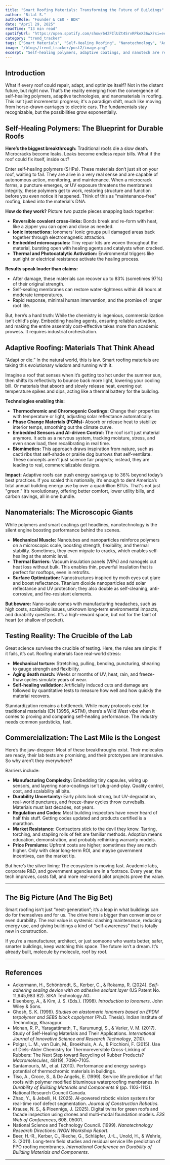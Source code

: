 ```yaml
---
title: "Smart Roofing Materials: Transforming the Future of Buildings"
author: "Bilal S."
authorRole: "Founder & CEO - BDR"
date: "April 29, 2025"
readTime: "13 min read"
spotifyUrl: "https://open.spotify.com/show/64ZFIlUZt4SrvRPkeX36wX?si=ec74a20bcca44ac5"
category: "trend_tracker"
tags: ["Smart Materials", "Self-Healing Roofing", "Nanotechnology", "Adaptive Roofing", "Building Innovation"]
image: "/blogs/trend_tracker/post2/image.png"
excerpt: "Self-healing polymers, adaptive coatings, and nanotech are revolutionizing roofing. Discover how smart materials are making buildings more resilient, efficient, and even self-aware."
---
```


## Introduction

What if every roof could repair, adapt, and optimize itself? Not in the distant future, but right now. That’s the reality emerging from the convergence of self-healing polymers, adaptive technologies, and nanomaterials in roofing. This isn’t just incremental progress; it's a paradigm shift, much like moving from horse-drawn carriages to electric cars. The fundamentals stay recognizable, but the possibilities grow exponentially.

## Self-Healing Polymers: The Blueprint for Durable Roofs

**Here’s the biggest breakthrough:** Traditional roofs die a slow death. Microcracks become leaks. Leaks become endless repair bills. What if the roof could fix itself, inside out?

Enter self-healing polymers (SHPs). These materials don’t just sit on your roof, waiting to fail. They are alive in a very real sense and are capable of autonomous action, monitoring, and maintenance. When a microcrack forms, a puncture emerges, or UV exposure threatens the membrane’s integrity, these polymers get to work, restoring structure and function before you even notice it happened. Think of this as "maintenance-free" roofing, baked into the material's DNA.

**How do they work?** Picture two puzzle pieces snapping back together:
- **Reversible covalent cross-links:** Bonds break and re-form with heat, like a zipper you can open and close as needed.
- **Ionic interactions:** Ionomers' ionic groups pull damaged areas back together through electromagnetic attraction.
- **Embedded microcapsules:** Tiny repair kits are woven throughout the material, bursting open with healing agents and catalysts when cracked.
- **Thermal and Photocatalytic Activation:** Environmental triggers like sunlight or electrical resistance activate the healing process.

**Results speak louder than claims:**
- After damage, these materials can recover up to 83% (sometimes 97%) of their original strength.
- Self-sealing membranes can restore water-tightness within 48 hours at moderate temperatures.
- Rapid response, minimal human intervention, and the promise of longer roof life.

But, here’s a hard truth: While the chemistry is ingenious, commercialization isn’t child's play. Embedding healing agents, ensuring reliable activation, and making the entire assembly cost-effective takes more than academic prowess. It requires industrial orchestration.

## Adaptive Roofing: Materials That Think Ahead

“Adapt or die.” In the natural world, this is law. Smart roofing materials are taking this evolutionary wisdom and running with it.

Imagine a roof that senses when it’s getting too hot under the summer sun, then shifts its reflectivity to bounce back more light, lowering your cooling bill. Or materials that absorb and slowly release heat, evening out temperature spikes and dips, acting like a thermal battery for the building.

**Technologies enabling this:**
- **Thermochromic and Chromogenic Coatings:** Change their properties with temperature or light, adjusting solar reflectance automatically.
- **Phase Change Materials (PCMs):** Absorb or release heat to stabilize interior temps, smoothing out the climate curve.
- **Embedded Sensors and AI-driven Control:** The roof isn’t just material anymore. It acts as a nervous system, tracking moisture, stress, and even snow load, then recalibrating in real time.
- **Biomimetics:** This approach draws inspiration from nature, such as cacti ribs that self-shade or prairie dog burrows that self-ventilate. These concepts aren't just science fair projects; instead, they are leading to real, commercializable designs.

**Impact:** Adaptive roofs can push energy savings up to 36% beyond today’s best practices. If you scaled this nationally, it’s enough to dent America’s total annual building energy use by over a quadrillion BTUs. That's not just "green." It’s revolutionary, offering better comfort, lower utility bills, and carbon savings, all in one bundle.

## Nanomaterials: The Microscopic Giants

While polymers and smart coatings get headlines, nanotechnology is the silent engine boosting performance behind the scenes.

- **Mechanical Muscle:** Nanotubes and nanoparticles reinforce polymers on a microscopic scale, boosting strength, flexibility, and thermal stability. Sometimes, they even migrate to cracks, which enables self-healing at the atomic level.
- **Thermal Barriers:** Vacuum insulation panels (VIPs) and nanogels cut heat loss without bulk. This enables thin, powerful insulation that is perfect for rooftops, even in retrofits.
- **Surface Optimization:** Nanostructures inspired by moth eyes cut glare and boost reflectance. Titanium dioxide nanoparticles add solar reflectance and UV protection; they also double as self-cleaning, anti-corrosive, and fire-resistant elements.

**But beware:** Nano-scale comes with manufacturing headaches, such as high costs, scalability issues, unknown long-term environmental impacts, and durability questions. It’s a high-reward space, but not for the faint of heart (or shallow of pocket).

## Testing Reality: The Crucible of the Lab

Great science survives the crucible of testing. Here, the rules are simple: If it fails, it’s out. Roofing materials face real-world stress:

- **Mechanical torture:** Stretching, pulling, bending, puncturing, shearing to gauge strength and flexibility.
- **Aging death march:** Weeks or months of UV, heat, rain, and freeze-thaw cycles simulate years of wear.
- **Self-healing validation:** Artificially induced cuts and damage are followed by quantitative tests to measure how well and how quickly the material recovers.

Standardization remains a bottleneck. While many protocols exist for traditional materials (EN 13956, ASTM), there’s a Wild West vibe when it comes to proving and comparing self-healing performance. The industry needs common yardsticks, fast.

## Commercialization: The Last Mile is the Longest

Here’s the jaw-dropper: Most of these breakthroughs exist. Their molecules are ready, their lab tests are promising, and their prototypes are impressive. So why aren’t they everywhere?

Barriers include:  
- **Manufacturing Complexity:** Embedding tiny capsules, wiring up sensors, and layering nano-coatings isn’t plug-and-play. Quality control, cost, and scalability all bite.  
- **Durability Uncertainty:** Early pilots look strong, but UV-degradation, real-world punctures, and freeze-thaw cycles throw curveballs. Materials must last decades, not years.  
- **Regulation and Codes:** Most building inspectors have never heard of half this stuff. Getting codes updated and products certified is a marathon.  
- **Market Resistance:** Contractors stick to the devil they know. Tarring, torching, and stapling rolls of felt are familiar methods. Adoption means education, demonstration, and probably rethinking warranty models.  
- **Price Premiums:** Upfront costs are higher; sometimes they are much higher. Only with clear long-term ROI, and maybe government incentives, can the market tip.

But here’s the silver lining: The ecosystem is moving fast. Academic labs, corporate R&D, and government agencies are in a footrace. Every year, the tech improves, costs fall, and more real-world pilot projects prove the value.

---

## The Big Picture (And The Big Bet)

Smart roofing isn’t just “next-generation”; it’s a leap in what buildings can do for themselves and for us. The drive here is bigger than convenience or even durability. The real value is systemic: slashing maintenance, reducing energy use, and giving buildings a kind of “self-awareness” that is totally new in construction.

If you’re a manufacturer, architect, or just someone who wants better, safer, smarter buildings, keep watching this space. The future isn’t a dream. It’s already built, molecule by molecule, roof by roof.

---



## References

- Ackermann, H., Schönbrodt, S., Kerber, C., & Rokamp, R. (2024). *Self-adhering sealing device with an adhesive sealant layer* (US Patent No. 11,945,983 B2). SIKA Technology AG.
- Eisenberg, A., & Kim, J. S. (Eds.). (1998). *Introduction to Ionomers*. John Wiley & Sons.
- Ghosh, S. K. (1999). *Studies on elastomeric ionomers based on EPDM terpolymer and SEBS block copolymer* (Ph.D. Thesis). Indian Institute of Technology, Kharagpur.
- Mohan, R. P., Yaragattimath, T., Karumungi, S., & Varier, V. M. (2017). Study of Self-Healing Materials and Their Applications. *International Journal of Innovative Science and Research Technology*, 2(10).
- Polgar, L. M., van Duin, M., Broekhuis, A. A., & Picchioni, F. (2015). Use of Diels–Alder Chemistry for Thermoreversible Cross-Linking of Rubbers: The Next Step toward Recycling of Rubber Products? *Macromolecules*, 48(19), 7096–7105.
- Santamouris, M., et al. (2010). Performance and energy savings potential of thermochromic materials in buildings.
- Tiso, A., Croce, S., & De Angelis, E. (1999). Service life prediction of flat roofs with polymer modified bituminous waterproofing membranes. In *Durability of Building Materials and Components 8* (pp. 1103-1113). National Research Council Canada.
- Zhao, Y., & Jebelli, H. (2025). AI-powered robotic vision systems for real-time roof defect segmentation. *Journal of Construction Robotics*.
- Krause, N. S., & Ploennigs, J. (2025). Digital twins for green roofs and facade inspection using drones and multi-modal foundation models. *E3S Web of Conferences*, 608, 05001.
- National Science and Technology Council. (1999). *Nanotechnology Research Directions: IWGN Workshop Report*.
- Beer, H.-R., Kerber, C., Rieche, G., Schläpfer, J.-L., Unold, H., & Wehrle, S. (2011). Long-term field studies and residual service life prediction of FPO roofing membranes. *International Conference on Durability of Building Materials and Components*.

---